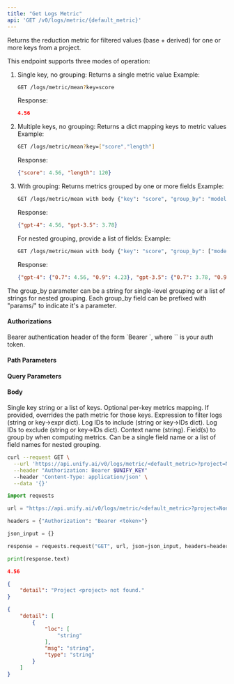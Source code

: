 ```yaml
---
title: "Get Logs Metric"
api: 'GET /v0/logs/metric/{default_metric}'
---
```

Returns the reduction metric for filtered values (base + derived) for one or more keys from a project.

This endpoint supports three modes of operation:

1. Single key, no grouping: Returns a single metric value
   Example:
   ```bash
   GET /logs/metric/mean?key=score
   ```
   Response:
   ```json
   4.56
   ```

2. Multiple keys, no grouping: Returns a dict mapping keys to metric values
   Example:
   ```bash
   GET /logs/metric/mean?key=["score","length"]
   ```
   Response:
   ```json
   {"score": 4.56, "length": 120}
   ```

3. With grouping: Returns metrics grouped by one or more fields
   Example:
   ```bash
   GET /logs/metric/mean with body {"key": "score", "group_by": "model"}
   ```
   Response:
   ```json
   {"gpt-4": 4.56, "gpt-3.5": 3.78}
   ```

   For nested grouping, provide a list of fields:
   Example:
   ```bash
   GET /logs/metric/mean with body {"key": "score", "group_by": ["model", "temperature"]}
   ```
   Response:
   ```json
   {"gpt-4": {"0.7": 4.56, "0.9": 4.23}, "gpt-3.5": {"0.7": 3.78, "0.9": 3.45}}
   ```

The group_by parameter can be a string for single-level grouping or a list of strings for
nested grouping. Each group_by field can be prefixed with "params/" to indicate it's a parameter.

#### Authorizations

<ParamField header="Authorization" type="string" required="true">
  Bearer authentication header of the form `Bearer <token>`, where `<token>` is your auth token.
</ParamField>

#### Path Parameters

<ParamField query="default_metric" type="string" required="true">

</ParamField>

#### Query Parameters

<ParamField query="project" type="string" required="true">

</ParamField>

#### Body

<ParamField body="key" type="string | array | null" >
Single key string or a list of keys.
</ParamField>

<ParamField body="metrics" type="object | null" >
Optional per-key metrics mapping. If provided, overrides the path metric for those keys.
</ParamField>

<ParamField body="filter_expr" type="string | object | null" >
Expression to filter logs (string or key->expr dict).
</ParamField>

<ParamField body="from_ids" type="string | object | null" >
Log IDs to include (string or key->IDs dict).
</ParamField>

<ParamField body="exclude_ids" type="string | object | null" >
Log IDs to exclude (string or key->IDs dict).
</ParamField>

<ParamField body="context" type="string | null" >
Context name (string).
</ParamField>

<ParamField body="group_by" type="string | array | null" >
Field(s) to group by when computing metrics. Can be a single field name or a list of field names for nested grouping.
</ParamField>

<RequestExample>

```bash cURL
curl --request GET \
  --url 'https://api.unify.ai/v0/logs/metric/<default_metric>?project=None' \
  --header "Authorization: Bearer $UNIFY_KEY"
  --header 'Content-Type: application/json' \
  --data '{}'
```

```python Python
import requests

url = "https://api.unify.ai/v0/logs/metric/<default_metric>?project=None"

headers = {"Authorization": "Bearer <token>"}

json_input = {}

response = requests.request("GET", url, json=json_input, headers=headers)

print(response.text)
```

</RequestExample>
<ResponseExample>

```json 200
4.56
```

```json 404
{
    "detail": "Project <project> not found."
}
```

```json 422
{
    "detail": [
        {
            "loc": [
                "string"
            ],
            "msg": "string",
            "type": "string"
        }
    ]
}
```

</ResponseExample>
